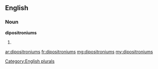 ==English==

===Noun===
'''dipositroniums'''

# {{plural of|[[dipositronium]]}}

[[Category:English plurals]]

[[ar:dipositroniums]]
[[fr:dipositroniums]]
[[mg:dipositroniums]]
[[my:dipositroniums]]